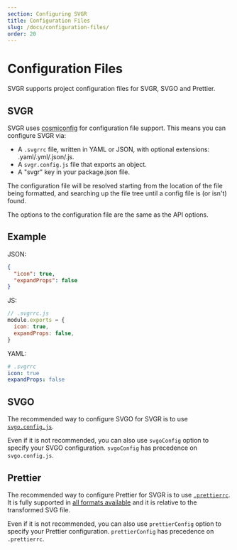 ```yaml
---
section: Configuring SVGR
title: Configuration Files
slug: /docs/configuration-files/
order: 20
---
```


# Configuration Files

SVGR supports project configuration files for SVGR, SVGO and Prettier.

<carbon-ad />

## SVGR

SVGR uses [cosmiconfig](https://github.com/davidtheclark/cosmiconfig) for configuration file support. This means you can configure SVGR via:

- A `.svgrrc` file, written in YAML or JSON, with optional extensions: .yaml/.yml/.json/.js.
- A `svgr.config.js` file that exports an object.
- A "svgr" key in your package.json file.

The configuration file will be resolved starting from the location of the file being formatted, and searching up the file tree until a config file is (or isn't) found.

The options to the configuration file are the same as the API options.

## Example

JSON:

```json
{
  "icon": true,
  "expandProps": false
}
```

JS:

```js
// .svgrrc.js
module.exports = {
  icon: true,
  expandProps: false,
}
```

YAML:

```yml
# .svgrrc
icon: true
expandProps: false
```

## SVGO

The recommended way to configure SVGO for SVGR is to use [`svgo.config.js`](https://github.com/svg/svgo/blob/main/README.md#configuration).

Even if it is not recommended, you can also use `svgoConfig` option to specify your SVGO configuration. `svgoConfig` has precedence on `svgo.config.js`.

## Prettier

The recommended way to configure Prettier for SVGR is to use [`.prettierrc`](https://prettier.io/docs/en/configuration.html). It is fully supported in [all formats available](https://prettier.io/docs/en/configuration.html) and it is relative to the transformed SVG file.

Even if it is not recommended, you can also use `prettierConfig` option to specify your Prettier configuration. `prettierConfig` has precedence on `.prettierrc`.
